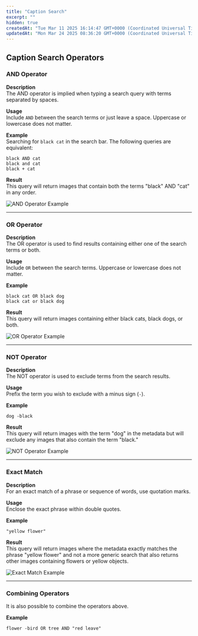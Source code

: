 ```yaml
---
title: "Caption Search"
excerpt: ""
hidden: true
createdAt: "Tue Mar 11 2025 16:14:47 GMT+0000 (Coordinated Universal Time)"
updatedAt: "Mon Mar 24 2025 08:36:20 GMT+0000 (Coordinated Universal Time)"
---
```


## Caption Search Operators

### AND Operator

**Description**  
The AND operator is implied when typing a search query with terms separated by spaces.

**Usage**  
Include `AND` between the search terms or just leave a space. Uppercase or lowercase does not matter.

**Example**  
Searching for `black cat` in the search bar. The following queries are equivalent:

```text
black AND cat  
black and cat  
black + cat
```

**Result**  
This query will return images that contain both the terms "black" AND "cat" in any order.

![AND Operator Example](https://files.readme.io/69b2c83-Screenshot_2024-06-05_at_10.56.55.png)

---

### OR Operator

**Description**  
The OR operator is used to find results containing either one of the search terms or both.

**Usage**  
Include `OR` between the search terms. Uppercase or lowercase does not matter.

**Example**  

```text
black cat OR black dog  
black cat or black dog
```

**Result**  
This query will return images containing either black cats, black dogs, or both.

![OR Operator Example](https://files.readme.io/88a1799-Screenshot_2024-06-05_at_11.02.05.png)

---

### NOT Operator

**Description**  
The NOT operator is used to exclude terms from the search results.

**Usage**  
Prefix the term you wish to exclude with a minus sign (`-`).

**Example**  

```text
dog -black
```

**Result**  
This query will return images with the term "dog" in the metadata but will exclude any images that also contain the term "black."

![NOT Operator Example](https://files.readme.io/7a1fe3a-Screenshot_2024-06-05_at_11.11.35.png)

---

### Exact Match

**Description**  
For an exact match of a phrase or sequence of words, use quotation marks.

**Usage**  
Enclose the exact phrase within double quotes.

**Example**  

```text
"yellow flower"
```

**Result**  
This query will return images where the metadata exactly matches the phrase "yellow flower" and not a more generic search that also returns other images containing flowers or yellow objects.

![Exact Match Example](https://files.readme.io/34b756c-Screenshot_2024-06-05_at_17.33.37.png)

---

### Combining Operators

It is also possible to combine the operators above.

**Example**  

```text
flower -bird OR tree AND "red leave"
```
